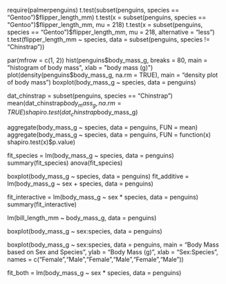 require(palmerpenguins)
t.test(subset(penguins, species == "Gentoo")$flipper_length_mm)
t.test(x = subset(penguins, species == "Gentoo")$flipper_length_mm,  mu = 218)
t.test(x = subset(penguins, species == "Gentoo")$flipper_length_mm,  mu = 218,
  alternative = "less")
t.test(flipper_length_mm ~ species, data = subset(penguins, species != "Chinstrap"))

par(mfrow = c(1, 2))
hist(penguins$body_mass_g, breaks = 80, main = "histogram of body mass", xlab = "body mass (g)")
plot(density(penguins$body_mass_g, na.rm = TRUE), main = "density plot of body mass")
boxplot(body_mass_g ~ species, data = penguins)

dat_chinstrap = subset(penguins, species == "Chinstrap")
mean(dat_chinstrap$body_mass_g, na.rm = TRUE)
shapiro.test(dat_chinstrap$body_mass_g)

aggregate(body_mass_g ~ species, data = penguins, FUN = mean)
aggregate(body_mass_g ~ species, data = penguins, FUN = function(x) shapiro.test(x)$p.value)

fit_species = lm(body_mass_g ~ species, data = penguins)
summary(fit_species)
anova(fit_species)

boxplot(body_mass_g ~ species, data = penguins)
fit_additive = lm(body_mass_g ~ sex + species, data = penguins)

fit_interactive = lm(body_mass_g ~ sex * species, data = penguins)
summary(fit_interactive)

lm(bill_length_mm ~ body_mass_g, data = penguins)


boxplot(body_mass_g ~ sex:species, data = penguins)

boxplot(body_mass_g ~ sex:species, data = penguins, main = "Body Mass based on Sex and Species", ylab = "Body Mass (g)", xlab = "Sex:Species", names = c("Female\nAdelie","Male\nAdelie","Female\nChinstrap","Male\nChinstrap","Female\nGentoo","Male\nGentoo"))

fit_both = lm(body_mass_g ~ sex * species, data = penguins)





